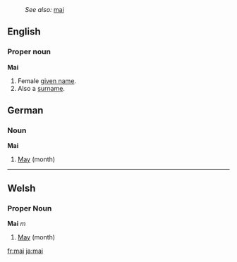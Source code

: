 :''See also:'' [[mai]]
==English==
===Proper noun===
'''Mai'''
#Female [[given name]].
#Also a [[surname]].
==German==
===Noun===
'''Mai'''

# [[May]] (month)

----
==Welsh==
===Proper Noun===
'''Mai''' ''m''
# [[May]] (month)

[[fr:mai]]
[[ja:mai]]